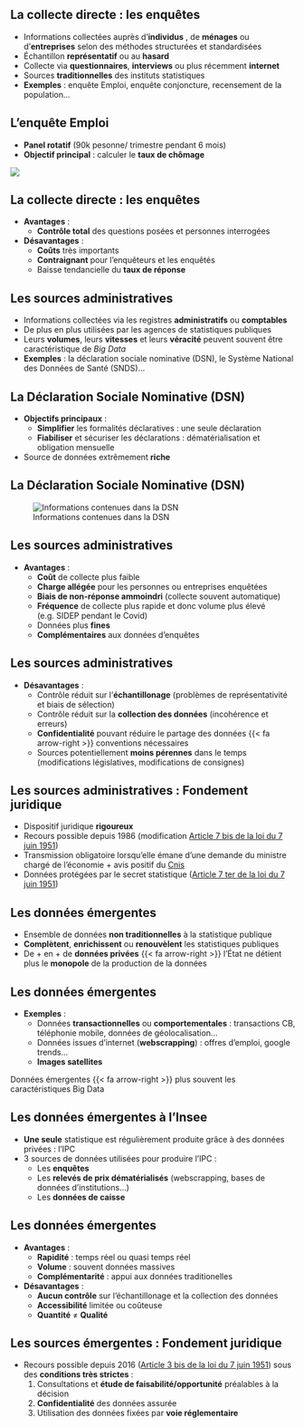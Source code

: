 ## La collecte directe : les enquêtes

- Informations collectées auprès d'[**individus**]{.orange} , de [**ménages**]{.orange}  ou d'[**entreprises**]{.orange} selon des méthodes structurées et standardisées
- Échantillon [**représentatif**]{.orange} ou au [**hasard**]{.orange}
- Collecte via [**questionnaires**]{.orange}, [**interviews**]{.orange} ou plus récemment [**internet**]{.orange} 
- Sources [**traditionnelles**]{.orange} des instituts statistiques
- [**Exemples**]{.blue2} : enquête Emploi, enquête conjoncture, recensement de la population...

<!-- TODO: @ROMAIN où on met les données de compta nat ? -->

## L'enquête Emploi

- [**Panel rotatif**]{.orange} (90k pesonne/ trimestre pendant 6 mois)
- [**Objectif principal**]{.orange} : calculer le [**taux de chômage**]{.blue2}

![](img/taux_chomage.png){fig-align="center"}

## La collecte directe : les enquêtes

- [**Avantages**]{.orange}  : 
    - [**Contrôle total**]{.blue2} des questions posées et personnes interrogées
- [**Désavantages**]{.orange}  :
    - [**Coûts**]{.blue2} très importants
    - [**Contraignant**]{.blue2} pour l'enquêteurs et les enquêtés
    - Baisse tendancielle du [**taux de réponse**]{.blue2}

## Les sources administratives 

- Informations collectées via les registres [**administratifs**]{.orange} ou [**comptables**]{.orange} 
- De plus en plus utilisées par les agences de statistiques publiques
- Leurs [**volumes**]{.orange}, leurs [**vitesses**]{.orange} et leurs [**véracité**]{.orange} peuvent souvent être caractéristique de *Big Data*
- [**Exemples**]{.blue2} : la déclaration sociale nominative (DSN), le Système National des Données de Santé (SNDS)...

## La Déclaration Sociale Nominative (DSN)

- [**Objectifs principaux**]{.orange} :
  - [**Simplifier**]{.blue2} les formalités déclaratives : une seule déclaration
  - [**Fiabiliser**]{.blue2} et sécuriser les déclarations : dématérialisation et obligation mensuelle
- Source de données extrêmement [**riche**]{.orange}

## La Déclaration Sociale Nominative (DSN)

![Informations contenues dans la DSN](https://blog.insee.fr/wp-content/uploads/2023/05/blogInsee_2023_05-quels_types_de_sources_l_insee_utilise_t_il-figure2.png){fig-align="center"}


## Les sources administratives 

- [**Avantages**]{.orange} : 
    - [**Coût**]{.blue2} de collecte plus faible
    - [**Charge allégée**]{.blue2} pour les personnes ou entreprises enquêtées
    - [**Biais de non-réponse ammoindri**]{.blue2} (collecte souvent automatique)
    - [**Fréquence**]{.blue2} de collecte plus rapide et donc volume plus élevé (e.g. SIDEP pendant le Covid)
    - Données plus [**fines**]{.blue2}
    - [**Complémentaires**]{.blue2} aux données d'enquêtes

## Les sources administratives 

- [**Désavantages**]{.orange} :
    - Contrôle réduit sur l'[**échantillonage**]{.blue2} (problèmes de représentativité et biais de sélection)
    - Contrôle réduit sur la [**collection des données**]{.blue2} (incohérence et erreurs)
    - [**Confidentialité**]{.blue2} pouvant réduire le partage des données {{< fa arrow-right >}} conventions nécessaires
    - Sources potentiellement [**moins pérennes**]{.blue2} dans le temps (modifications législatives, modifications de consignes)

## Les sources administratives : Fondement juridique

- Dispositif juridique [**rigoureux**]{.orange}
- Recours possible depuis 1986 (modification [Article 7 bis de la loi du 7 juin 1951](https://www.legifrance.gouv.fr/loda/article_lc/LEGIARTI000006528427))
- Transmission obligatoire lorsqu’elle émane d’une demande du ministre chargé de l’économie + avis positif du [Cnis](https://www.cnis.fr/)
- Données protégées par le secret statistique ([Article 7 ter de la loi du 7 juin 1951](https://www.legifrance.gouv.fr/loda/article_lc/LEGIARTI000020616375))

## Les données émergentes
- Ensemble de données [**non traditionnelles**]{.orange} à la statistique publique
- [**Complètent**]{.orange}, [**enrichissent**]{.orange} ou [**renouvèlent**]{.orange} les statistiques publiques
- De + en + de [**données privées**]{.orange} {{< fa arrow-right >}} l'État ne détient plus le [**monopole**]{.orange} de la production de la données

## Les données émergentes

- [**Exemples**]{.orange} : 
    - Données [**transactionnelles**]{.blue2} ou [**comportementales**]{.blue2} : transactions CB, téléphonie mobile, données de géolocalisation...
    - Données issues d'internet ([**webscrapping**]{.blue2}) : offres d'emploi, google trends...
    - [**Images satellites**]{.blue2}

::: {.callout-note}
Données émergentes {{< fa arrow-right >}} plus souvent les caractéristiques Big Data
:::

## Les données émergentes à l'Insee

- [**Une seule**]{.orange} statistique est régulièrement produite grâce à des données privées : l'IPC
- 3 sources de données utilisées pour produire l'IPC :
  - Les [**enquêtes**]{.blue2}
  - Les [**relevés de prix dématérialisés**]{.blue2} (webscrapping, bases de données d'institutions...)
  - Les [**données de caisse**]{.blue2}

## Les données émergentes

- [**Avantages**]{.orange} : 
    - [**Rapidité**]{.blue2} : temps réel ou quasi temps réel
    - [**Volume**]{.blue2} : souvent données massives
    - [**Complémentarité**]{.blue2} : appui aux données traditionelles
- [**Désavantages**]{.orange} :
    - [**Aucun contrôle**]{.blue2} sur l'échantillonage et la collection des données
    - [**Accessibilité**]{.blue2} limitée ou coûteuse
    - [**Quantité**]{.blue2} $\neq$ [**Qualité**]{.blue2}


## Les sources émergentes : Fondement juridique 

- Recours possible depuis 2016 ([Article 3 bis de la loi du 7 juin 1951](https://www.legifrance.gouv.fr/loda/article_lc/LEGIARTI000033205803)) sous des [**conditions très strictes**]{.orange} :
  1. Consultations et [**étude de faisabilité/opportunité**]{.blue2} préalables à la décision 
  2. [**Confidentialité**]{.blue2} des données assurée
  3. Utilisation des données fixées par [**voie réglementaire**]{.blue2}
